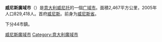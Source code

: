 {{Infobox_ProvinceIT
|fullname = Province of Venice 
|name       = Venezia
|region      = [[威尼托大區|威尼托大區]] 
|capital     = [[威尼斯|威尼斯]]
|commune = 44 
|area         = 2,467
|population_as_of = 2005
|population            = 829,418
|populationdensity = 336
|vehicle               = VE
|postal_code = 30010, 30014-30016, 30020-30039
|telephone_prefix = 041, 049, 0421, 0422, 0426, 0431 
|ISTAT = 027
|president = [[Davide_Zoggia|Davide Zoggia]]
|map = [[File:Venezia_posizione.png|right]]
|coatofarms = 
}}
'''威尼斯廣域市'''（{{lang|it|Città Metropolitana di Venezia}}）是[[意大利|意大利]][[威尼托|威尼托]]的一個[[广域市_(意大利)|广域市]]。面積2,467平方公里，2005年人口829,418人。首府[[威尼斯|威尼斯]]。前身为[[威尼斯省|威尼斯省]]。

下分44市鎮。

{{Veneto}}
{{威尼斯省市鎮|nocat=yes}}

{{Authority control}}
[[Category:威尼斯廣域市|]]
[[Category:意大利廣域市|Category:意大利廣域市]]